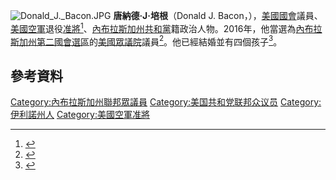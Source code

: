 [[File:Donald_J._Bacon.JPG|thumb]]
'''唐納德·J·培根'''（Donald J. Bacon，{{bd|1963年|8月16日}}），[[美國國會|美國國會]]議員、[[美國空軍|美國空軍]]退役[[准將|准將]]<ref>{{cite web|url=http://www.af.mil/AboutUs/Biographies/Display/tabid/225/Article/108659/brigadier-general-donald-j-bacon.aspx|title=Brigadier General Donald J. Bacon|work=United States Air Force|accessdate=2016-11-30|archive-date=2016-03-04|archive-url=https://web.archive.org/web/20160304094643/http://www.af.mil/AboutUs/Biographies/Display/tabid/225/Article/108659/brigadier-general-donald-j-bacon.aspx|dead-url=no}}</ref>、[[內布拉斯加州|內布拉斯加州]][[共和黨_(美國)|共和黨]]籍政治人物。2016年，他當選為[[內布拉斯加州第二國會選區|內布拉斯加州第二國會選區]]的[[美國眾議院|美國眾議院]]議員<ref>{{cite news|title=Nebraska U.S. House 2nd District Results: Don Bacon Wins|url=http://www.nytimes.com/elections/results/nebraska-house-district-2-ashford-bacon|accessdate=15 November 2016|publisher=The New York Times|date=November 15, 2016|archive-date=2018-09-24|archive-url=https://web.archive.org/web/20180924231459/https://www.nytimes.com/elections/results/nebraska-house-district-2-ashford-bacon|dead-url=no}}</ref>。他已經結婚並有四個孩子<ref name=omaha>{{cite web|url=http://www.omaha.com/news/politics/citing-military-and-foreign-policy-as-priorities-retired-brig-gen/article_596b36ca-d24a-11e4-b85d-cbd740287a97.html|title=Citing military and foreign policy as priorities, retired Brig. Gen. Don Bacon announces bid for Congress|work=Omaha.com|accessdate=March 25, 2015|archive-date=2019-11-01|archive-url=https://web.archive.org/web/20191101204924/https://www.omaha.com/news/politics/citing-military-and-foreign-policy-as-priorities-retired-brig-gen/article_596b36ca-d24a-11e4-b85d-cbd740287a97.html|dead-url=no}}</ref>。
==參考資料==
{{reflist}}
{{DEFAULTSORT:Bacon, Don}}
[[Category:內布拉斯加州聯邦眾議員|Category:內布拉斯加州聯邦眾議員]]
[[Category:美国共和党联邦众议员|Category:美国共和党联邦众议员]]
[[Category:伊利諾州人|Category:伊利諾州人]]
[[Category:美國空軍准將|Category:美國空軍准將]]